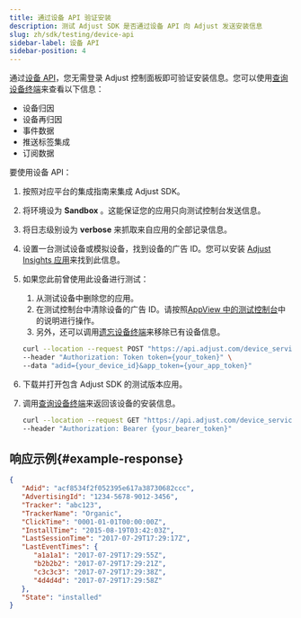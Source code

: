 ```yaml
---
title: 通过设备 API 验证安装
description: 测试 Adjust SDK 是否通过设备 API 向 Adjust 发送安装信息
slug: zh/sdk/testing/device-api
sidebar-label: 设备 API
sidebar-position: 4
---
```


通过[设备 API](/zh/api/device-api/)，您无需登录 Adjust 控制面板即可验证安装信息。您可以使用[查询设备终端](/zh/api/device-api/inspect/)来查看以下信息：

- 设备归因
- 设备再归因
- 事件数据
- 推送标签集成
- 订阅数据

要使用设备 API：

1. 按照对应平台的集成指南来集成 Adjust SDK。

2. 将环境设为 **Sandbox** 。这能保证您的应用只向测试控制台发送信息。

3. 将日志级别设为 **verbose** 来抓取来自应用的全部记录信息。

4. 设置一台测试设备或模拟设备，找到设备的广告 ID。您可以安装 [Adjust Insights 应用](https://apps.apple.com/us/app/adjust-insights/id1125517808)来找到此信息。

5. 如果您此前曾使用此设备进行测试：

   1. 从测试设备中删除您的应用。
   2. 在测试控制台中清除设备的广告 ID。请按照[AppView 中的测试控制台](https://help.adjust.com/zh/article/testing-console#forget-device)中的说明进行操作。
   3. 另外，还可以调用[遗忘设备终端](/zh/api/device-api/forget/)来移除已有设备信息。

   ```bash
   curl --location --request POST "https://api.adjust.com/device_service/api/v1/forget_device" \
   --header "Authorization: Token token={your_token}" \
   --data "adid={your_device_id}&app_token={your_app_token}"
   ```

6. 下载并打开包含 Adjust SDK 的测试版本应用。

7. 调用[查询设备终端](/zh/api/device-api/inspect/)来返回该设备的安装信息。

   ```bash
   curl --location --request GET "https://api.adjust.com/device_service/api/v1/inspect_device?advertising_id={your_advertising_id}&app_token={your_app_token}" \
   --header "Authorization: Bearer {your_bearer_token}"
   ```

## 响应示例\{\#example\-response\}

```json
{
   "Adid": "acf8534f2f052395e617a38730682ccc",
   "AdvertisingId": "1234-5678-9012-3456",
   "Tracker": "abc123",
   "TrackerName": "Organic",
   "ClickTime": "0001-01-01T00:00:00Z",
   "InstallTime": "2015-08-19T03:42:03Z",
   "LastSessionTime": "2017-07-29T17:29:17Z",
   "LastEventTimes": {
      "a1a1a1": "2017-07-29T17:29:55Z",
      "b2b2b2": "2017-07-29T17:29:21Z",
      "c3c3c3": "2017-07-29T17:29:38Z",
      "4d4d4d": "2017-07-29T17:29:58Z"
   },
   "State": "installed"
}
```
